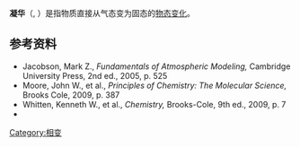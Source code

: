 {{nofootnotes|time=2019-02-01}}
'''凝华'''（{{lang-en|desublimation}}, {{lang-en|deposition}}）是指物质直接从气态变为固态的[[相變|物态变化]]。

== 参考资料 ==
{{reflist}}
* Jacobson, Mark Z., ''Fundamentals of Atmospheric Modeling,'' Cambridge University Press, 2nd ed., 2005, p. 525 {{ISBN|978-0-521-83970-9}}
* Moore, John W., et al., ''Principles of Chemistry: The Molecular Science,'' Brooks Cole, 2009, p. 387 {{ISBN|978-0-495-39079-4}}
* Whitten, Kenneth W., et al., ''Chemistry,'' Brooks-Cole, 9th ed., 2009, p. 7 {{ISBN|978-0-495-39163-0}}
* {{cite book |publisher=Glencoe Science |title=Focus on Physical Science}}

{{物质状态}}
{{熱力學小作品}}
[[Category:相变|Category:相变]]